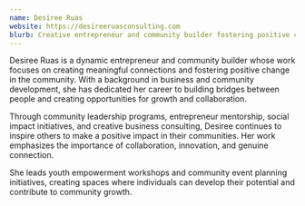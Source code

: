 ```yaml
---
name: Desiree Ruas
website: https://desireeruasconsulting.com
blurb: Creative entrepreneur and community builder fostering positive change through leadership programs and innovative initiatives.
---
```


Desiree Ruas is a dynamic entrepreneur and community builder whose work focuses on creating meaningful connections and fostering positive change in the community. With a background in business and community development, she has dedicated her career to building bridges between people and creating opportunities for growth and collaboration.

Through community leadership programs, entrepreneur mentorship, social impact initiatives, and creative business consulting, Desiree continues to inspire others to make a positive impact in their communities. Her work emphasizes the importance of collaboration, innovation, and genuine connection.

She leads youth empowerment workshops and community event planning initiatives, creating spaces where individuals can develop their potential and contribute to community growth. 